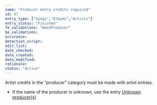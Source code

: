 ```yaml
---
name: "Producer entry credits required"
id: 67
entry_type: ["Songs","Albums","Artists"]
entry_status: "Finished"
fe_validations: "NeedProducer"
be_validations:
occurance:
detection_script:
edit_list:
date_checked:
date_created:
date_modified:
rationale:
status: "Active"
---
```

Artist credits in the "producer" category must be made with artist entries. 

- If the name of the producer is unknown, use the entry [Unknown producer(s)](https://vocadb.net/Ar/23966)